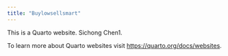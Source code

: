 ```yaml
---
title: "Buylowsellsmart"
---
```


This is a Quarto website. Sichong Chen1.

To learn more about Quarto websites visit <https://quarto.org/docs/websites>.
